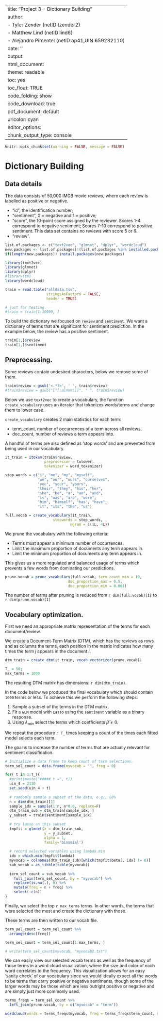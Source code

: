 
---
title: "Project 3 - Dictionary Building"
author: 
 - Tyler Zender (netID tzender2)
 - Matthew Lind (netID lind6)
 - Alejandro Pimentel (netID ap41,UIN 659282110)
date: ''
output:
  html_document: 
    theme: readable
    toc: yes
    toc_float: TRUE
    code_folding: show
    code_download: true
  pdf_document: default
urlcolor: cyan
editor_options: 
  chunk_output_type: console
---

```{r setup, include=FALSE} 
knitr::opts_chunk$set(warning = FALSE, message = FALSE) 
```

# Dictionary Building

## Data details

The data consists of 50,000 IMDB movie reviews, where each review is labelled as positive or negative.

- “id”, the identification number;
- “sentiment”, 0 = negative and 1 = positive;
- “score”, the 10-point score assigned by the reviewer. Scores 1-4 correspond to negative sentiment; Scores 7-10 correspond to positive sentiment. This data set contains no reviews with score 5 or 6.
- “review”.

```{r}
list.of.packages <- c("text2vec", "glmnet", "dplyr", "wordcloud")
new.packages <- list.of.packages[!(list.of.packages %in% installed.packages()[,"Package"])]
if(length(new.packages)) install.packages(new.packages)
```


```{r}
library(text2vec)
library(glmnet)
library(dplyr)
#library(tm)
library(wordcloud)

train = read.table("alldata.tsv",
                   stringsAsFactors = FALSE,
                   header = TRUE)
```

```{r eval=FALSE, class.source = 'fold-hide'}
# just for testing
#train = train[1:10000, ]
```

To build the dictionary we focused on `review` and `sentiment`. We want a dictionary of terms that are significant for sentiment prediction. In the example below, the review has a positive sentiment.

```{r}
train[1,]$review
train[1,]$sentiment
```

## Preprocessing.

Some reviews contain undesired characters, below we remove some of them.

```{r}
train$review = gsub('<.*?>', ' ', train$review)
#train$review = gsub("[^[:alnum:]]", " ", train$review)
```

Below we use `text2vec` to create a vocabulary, the function `create_vocabulary` uses an iterator that tokenizes words/terms and change them to lower case.

`create_vocabulary` creates 2 main statistics for each term:

- term_count, number of occurrences of a term across all reviews.
- doc_count, number of reviews a term appears into.

A handful of terms are also defined as 'stop words' and are prevented from being used in our vocabulary.

```{r}
it_train = itoken(train$review,
                  preprocessor = tolower, 
                  tokenizer = word_tokenizer)

stop_words = c("i", "me", "my", "myself", 
               "we", "our", "ours", "ourselves", 
               "you", "your", "yours", 
               "their", "they", "his", "her", 
               "she", "he", "a", "an", "and",
               "is", "was", "are", "were", 
               "him", "himself", "has", "have", 
               "it", "its", "the", "us")

full.vocab = create_vocabulary(it_train, 
                      stopwords = stop_words, 
                              ngram = c(1L, 4L))
```

We prune the vocabulary with the following criteria:

- Terms must appear a minimum number of occurrences.
- Limit the maximum proportion of documents any term appears in.
- Limit the minimum proportion of documents any term appears in.

This gives us a more regulated and balanced usage of terms which prevents a few words from dominating our predictions.

```{r}
prune.vocab = prune_vocabulary(full.vocab, term_count_min = 10,
                             doc_proportion_max = 0.5,
                             doc_proportion_min = 0.001)
```

The number of terms after pruning is reduced from `r dim(full.vocab)[1]` to 
`r dim(prune.vocab)[1]`

## Vocabulary optimization.

First we need an appropriate matrix representation of the terms for each document/review.

We create a Document-Term Matrix (DTM), which has the reviews as rows and as columns the terms, each position in the matrix indicates how many times the term $j$ appears in the document $i$.

```{r}
dtm_train = create_dtm(it_train, vocab_vectorizer(prune.vocab))
```

```{r}
T_ = 50; 
max_terms = 1000
```


The resulting DTM matrix has dimensions: `r dim(dtm_train)`.

In the code below we produced the final vocabulary which should contain `1000` terms or less. To achieve this we perform the following steps:

1. Sample a subset of the terms in the DTM matrix.
2. Fit a `GLM` model with `Lasso` using the `sentiment` variable as a binary response.
3. Using $\lambda_{min}$ select the terms which coefficients $\hat\beta \neq 0$.

We repeat the procedure `r T_` times keeping a count of the times each fitted model selects each term. 

The goal is to increase the number of terms that are actually relevant for sentiment classification.

```{r}

# Initialize a data frame to keep count of term selections.
term_sel_count = data.frame(myvocab = "", freq = 0)

for( t in 1:T_){
  #print(paste("##### t =", t))
  uin_4 = 2110
  set.seed(uin_4 + t)  
  
  # randomly sample a subset of the data, e.g., 60%
  n = dim(dtm_train)[1]
  sample_idx = sample(1:n, n*0.6, replace=F)
  dtm_train_sub = dtm_train[sample_idx, ]
  y_subset = train$sentiment[sample_idx]
  
  # try lasso on this subset
  tmpfit = glmnet(x = dtm_train_sub, 
                  y = y_subset, 
                  alpha = 1,
                  family='binomial')
  
  # record selected variables using lambda.min
  idx = which.min(tmpfit$lambda)
  myvocab = colnames(dtm_train_sub)[which(tmpfit$beta[, idx] != 0)]
  sub_vocab = as_tibble(table(myvocab))
  
  term_sel_count = sub_vocab %>% 
    full_join(term_sel_count, by = "myvocab") %>%
    replace(is.na(.), 0) %>%
    mutate(freq = n + freq) %>%
    select(-c(n))
}

```

Finally, we select the top `r max_terms` terms. In other words, the terms that were selected the most and create the dictionary with those.

These terms are then written to our vocab file.

```{r}
term_sel_count = term_sel_count %>%
  arrange(desc(freq))

term_sel_count = term_sel_count[1:max_terms, ]

# write(term_sel_count$myvocab, "myvocab2.txt")
```

We can easily view our selected vocab terms as well as the frequency of those terms in a word cloud visualization, where the size and color of each word correlates to the frequency. This visualization allows for an easy 'sanity check' of our vocabulary since we would ideally expect all the words to be terms that carry positive or negative sentiments, though some of the larger words may be those which are less outright positive or negative and are simply just more commonly used.

```{r}
terms_freqs = term_sel_count %>% 
  left_join(prune.vocab, by = c("myvocab" = "term")) 

wordcloud(words = terms_freqs$myvocab, freq = terms_freqs$term_count, max.words = 300, random.order = FALSE, colors = brewer.pal(8, "Dark2"))
```

